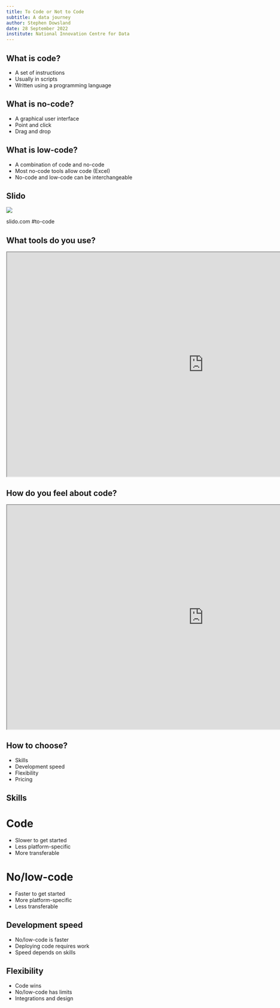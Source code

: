 ```yaml
---
title: To Code or Not to Code
subtitle: A data journey
author: Stephen Dowsland
date: 28 September 2022
institute: National Innovation Centre for Data
---
```


## What is code?
- A set of instructions
- Usually in scripts
- Written using a programming language

## What is no-code?
- A graphical user interface
- Point and click
- Drag and drop

## What is low-code?
- A combination of code and no-code
- Most no-code tools allow code (Excel)
- No-code and low-code can be interchangeable

## Slido

![](img/qr.png)

slido.com
#to-code

## What tools do you use?

<iframe width="1050" height="600" src="https://app.sli.do/event/tJ8qTVJwo2tGcoXXwAVQNd/embed/polls/b9410bb2-4d95-413b-ab8b-1869c6e3cc37"></iframe>


## How do you feel about code?

<iframe width="1050" height="600" src="https://app.sli.do/event/tJ8qTVJwo2tGcoXXwAVQNd/embed/polls/f598ca26-03dc-40e9-8d65-7b5dc62fac2d"></iframe>


## How to choose?

- Skills
- Development speed
- Flexibility
- Pricing

## Skills
:::{layout-ncol="2"}
# Code
- Slower to get started
- Less platform-specific
- More transferable

# No/low-code
- Faster to get started
- More platform-specific
- Less transferable
:::


## Development speed

- No/low-code is faster
- Deploying code requires work
- Speed depends on skills

## Flexibility

- Code wins
- No/low-code has limits
- Integrations and design


